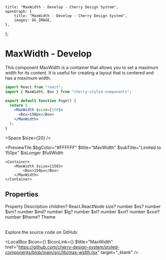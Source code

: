 
	title: "MaxWidth - Develop - Cherry Design System",
	openGraph: {
		title: "MaxWidth - Develop - Cherry Design System",
		images: OG_IMAGE,
	},
};

# MaxWidth - Develop

This component MaxWidth is a container that allows you to set a maximum width for its content. It is useful for creating a layout that is centered and has a maximum width.

```jsx
import React from "react";
import { MaxWidth, Box } from "cherry-styled-components";

export default function Page() {
  return (
    <MaxWidth $size={150}>
      <Box>150px</Box>
    </MaxWidth>
  );
}
```

<Space $size={20} />

<PreviewTile
	$bgColor="#FFFFFF"
	$title="MaxWidth"
	$subTitle="Limited to 150px"
	$isLonger
	$fullWidth
>
	<Container>
		<MaxWidth $size={150}>
			<Box>150px</Box>
		</MaxWidth>
	</Container>
</PreviewTile>

## Properties

<Table>
	<TableRow>
		<TableHead>Property</TableHead>
		<TableHead>Description</TableHead>
	</TableRow>
	<TableRow>
		<TableData $code>children?</TableData>
		<TableData>React.ReactNode</TableData>
	</TableRow>
	<TableRow>
		<TableData $code>size?</TableData>
		<TableData>number</TableData>
	</TableRow>
	<TableRow>
		<TableData $code>$xs?</TableData>
		<TableData>number</TableData>
	</TableRow>
	<TableRow>
		<TableData $code>$sm?</TableData>
		<TableData>number</TableData>
	</TableRow>
	<TableRow>
		<TableData $code>$md?</TableData>
		<TableData>number</TableData>
	</TableRow>
	<TableRow>
		<TableData $code>$lg?</TableData>
		<TableData>number</TableData>
	</TableRow>
	<TableRow>
		<TableData $code>$xl?</TableData>
		<TableData>number</TableData>
	</TableRow>
	<TableRow>
		<TableData $code>$xxl?</TableData>
		<TableData>number</TableData>
	</TableRow>
	<TableRow>
		<TableData $code>$xxxl?</TableData>
		<TableData>number</TableData>
	</TableRow>
	<TableRow>
		<TableData $code>$theme?</TableData>
		<TableData>Theme</TableData>
	</TableRow>
</Table>

Explore the source code on GitHub:

<LocalBox
	$icon={<IconFile />}
	$iconLink={<IconGitHub />}
	$title="MaxWidth"
	href="https://github.com/cherry-design-system/styled-components/blob/main/src/lib/max-width.tsx"
	target="_blank"
/>
